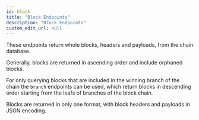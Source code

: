 ```yaml
---
id: block
title: "Block Endpoints"
description: "Block Endpoints"
custom_edit_url: null
---
```



These endpoints return whole blocks, headers and payloads, from the chain
database.

Generally, blocks are returned in ascending order and include orphaned
blocks.

For only querying blocks that are included in the winning branch of the
chain the `branch` endpoints can be used, which return blocks in descending
order starting from the leafs of branches of the block chain.

Blocks are returned in only one format, with block headers and payloads in
JSON encoding.

<CustomDocCardList />
